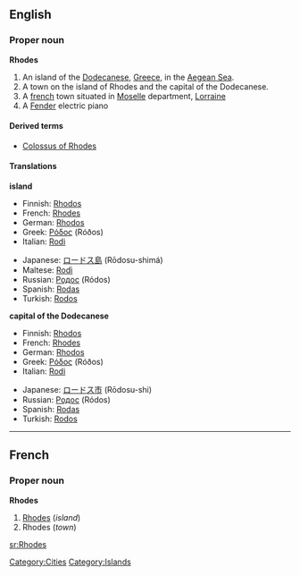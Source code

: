 ==English==
{{wikipedia}}
===Proper noun===
'''Rhodes'''

#An island of the [[Dodecanese]], [[Greece]], in the [[Aegean Sea]].
#A town on the island of Rhodes and the capital of the Dodecanese.
#A [[france|french]] town situated in [[w:Moselle|Moselle]] department, [[w:Lorraine|Lorraine]]
#A [[Fender]] electric piano

====Derived terms====
*[[Colossus of Rhodes]]

====Translations====
'''island'''
{{top}}
*Finnish: [[Rhodos]]
*French: [[Rhodes#French|Rhodes]]<!--confirmed correct by Paul G on 2006-03-11; source: Petit Larousse, 1989-->
*German: [[Rhodos]]
*Greek: [[Ρόδος]] (Róðos) {{f}}
*Italian: [[Rodi]] {{f}}
{{mid}}
*Japanese: [[ロードス島]] (Rōdosu-shimá)
*Maltese: [[Rodì]]
*Russian: [[Родос]] (Ródos) {{m}}
*Spanish: [[Rodas]] {{m}}
*Turkish: [[Rodos]]
{{bottom}}

'''capital of the Dodecanese'''
{{top}}
*Finnish: [[Rhodos]]
*French: [[Rhodes#French|Rhodes]]<!--confirmed correct by Paul G on 2006-03-11; source: Petit Larousse, 1989-->
*German: [[Rhodos]]
*Greek: [[Ρόδος]] (Róðos) {{f}}
*Italian: [[Rodi]] {{f}}
{{mid}}
*Japanese: [[ロードス市]] (Rōdosu-shi)
*Russian: [[Родос]] (Ródos) {{m}}
*Spanish: [[Rodas]] {{m}}
*Turkish: [[Rodos]]
{{bottom}}


----

==French==
===Proper noun===
'''Rhodes'''

#[[Rhodes#English|Rhodes]] (''island'')
#Rhodes (''town'')

[[Category:Cities]]
[[Category:Islands]]

[[sr:Rhodes]]